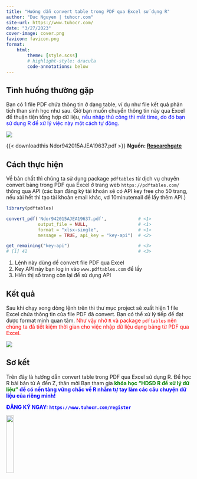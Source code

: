 ```yaml
---
title: "Hướng dẫn convert table trong PDF qua Excel sử dụng R"
author: "Duc Nguyen | tuhocr.com"
site-url: https://www.tuhocr.com/
date: "3/27/2023"
cover-image: cover.png
favicon: favicon.png
format: 
    html:
        theme: [style.scss]
        # highlight-style: dracula
        code-annotations: below
---
```


## Tình huống thường gặp

Bạn có 1 file PDF chứa thông tin ở dạng table, ví dụ như file kết quả phân tích than sinh học như sau. Giờ bạn muốn chuyển thông tin này qua Excel để thuận tiện tổng hợp dữ liệu, <span style="color: blue">nếu nhập thủ công thì mất time, do đó bạn sử dụng R để xử lý việc này một cách tự động.</span>

![](table.png)

{{< downloadthis Ndor942015AJEA19637.pdf >}} **Nguồn: [Researchgate](https://www.researchgate.net/publication/283187000_Effect_of_Biochar_Soil_Amendment_on_Soil_Properties_and_Yield_of_Sesame_Varieties_in_Lafia_Nigeria)**

## Cách thực hiện

Về bản chất thì chúng ta sử dụng package `pdftables` từ dịch vụ chuyên convert bảng trong PDF qua Excel ở trang web `https://pdftables.com/` thông qua API (các bạn đăng ký tài khoản sẽ có API key free cho 50 trang, nếu xài hết thì tạo tài khoản email khác, vd 10minutemail để lấy thêm API.)

```r
library(pdftables)

convert_pdf('Ndor942015AJEA19637.pdf',            # <1> 
            output_file = NULL,                   # <1>
            format = "xlsx-single",               # <1>
            message = TRUE, api_key = "key-api")  # <2>

get_remaining("key-api")                          # <3>
# [1] 41                                          # <3>
```

1. Lệnh này dùng để convert file PDF qua Excel
2. Key API này bạn log in vào `www.pdftables.com` để lấy
3. Hiển thị số trang còn lại để sử dụng API

## Kết quả

Sau khi chạy xong dòng lệnh trên thì thư mục project sẽ xuất hiện 1 file Excel chứa thông tin của file PDF đã convert. Bạn có thể xử lý tiếp để đạt được format mình quan tâm. <span style="color: red">Như vậy nhờ `R` và package `pdftables` nên chúng ta đã tiết kiệm thời gian cho việc nhập dữ liệu dạng bảng từ PDF qua Excel.</span>

![](table2.png)

## Sơ kết

Trên đây là hướng dẫn convert table trong PDF qua Excel sử dụng R. Để học R bài bản từ A đến Z, thân mời Bạn tham gia <span style="color: green">**khóa học "HDSD R để xử lý dữ liệu"**<span style="color: blue"> **để có nền tảng vững chắc về R nhằm tự tay làm các câu chuyện dữ liệu của riêng mình!**

[**ĐĂNG KÝ NGAY: `https://www.tuhocr.com/register`**]{style="color: blue"}

<img src="tuhocr.png" width="20%" height="20%"/>